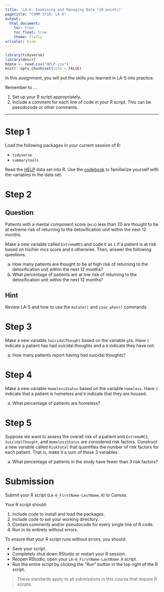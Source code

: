 ```yaml
---
title: 'LA-6: Examining and Managing Data (10 points)'
pagetitle: "COMM 3710: LA-6"
output:
  html_document:
    toc: true
    toc_float: true
    theme: flatly
urlcolor: blue
---
```


```r
library(tidyverse)
library(descr)
hdata <- read.csv("HELP.csv")
knitr::opts_chunk$set(echo = FALSE)
```

In this assignment, you will put the skills you learned in LA-5 into practice.

Remember to ...

1) Set up your R script appropriately.
2) Include a comment for each line of code in your R script. This can be pseudocode or other comments.

---

# Step 1 {.tabset .tabset-fade}
Load the following packages in your current session of R:

- `tidyverse`
- `summarytools`

Read the [HELP](https://utah.instructure.com/files/117853074/download?download_frd=1) data set into R. Use the [codebook](https://github.com/sarakyeo/sarakyeo.github.io/blob/master/COMM-3710/LA/README.MD#help-dataset) to familiarize yourself with the variables in the data set.


# Step 2 {.tabset .tabset-fade}
## Question
Patients with a mental component score (`mcs`) less than 20 are thought to be at extreme risk of returning to the detoxification unit within the next 12 months.

Make a new variable called `ExtremeMCS` and code it as `1` if a patient is at risk based on his/her mcs score and `0` otherwise. Then, answer the following questions.

a) How many patients are thought to be at high risk of returning to the detoxification unit within the next 12 months?
b) What percentage of patients are at low risk of returning to the detoxification unit within the next 12 months?

## Hint
Review LA-5 and how to use the `mutate()` and `case_when()` commands.


# Step 3
Make a new variable `SuicidalThought` based on the variable `g1b`. Have `1` indicate a patient has had suicidal thoughts and a `0` indicate they have not.

a) How many patients report having had suicidal thoughts?


# Step 4 
Make a new variable `HomelessStatus` based on the variable `homeless`. Have `1` indicate that a patient is homeless and `0` indicate that they are housed.

a) What percentage of patients are homeless?


# Step 5
Suppose we want to assess the overall risk of a patient and `ExtremeMCS`, `SuicidalThought`, and `HomelessStatus` are considered risk factors. Construct a new variable called `RiskTotal` that quantifies the number of risk factors for each patient. That is, make it a sum of these 3 variables.

a) What percentage of patients in the study have fewer than 3 risk factors?


# Submission
Submit your R script (`LA-6_FirstName-LastName.R`) to Canvas.

Your R script should:

1) Include code to install and load the packages.
2) Include code to set your working directory.
3) Contain comments and/or pseudocode for every single line of R code.
4) Run in its entirety without errors.

To ensure that your R script runs without errors, you should:

- Save your script.
- Completely shut down RStudio or restart your R session.
- Reopen RStudio, open your `LA-6_FirstName-LastName.R` script.
- Run the entire script by clicking the "Run" button in the top right of the R script.

> These standards apply to all submissions in this course that require R scripts.
